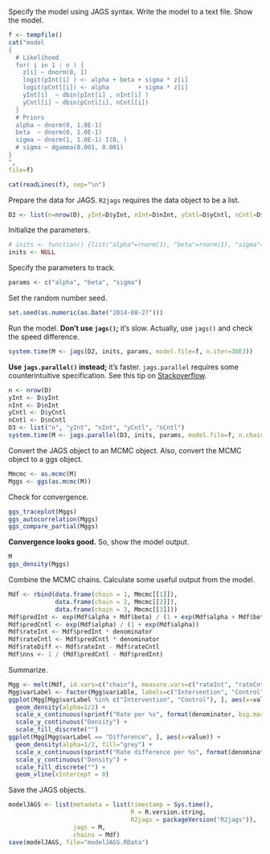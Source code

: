 Specify the model using JAGS syntax.
Write the model to a text file.
Show the model.

```r
f <- tempfile()
cat("model
{
  # Likelihood
  for( i in 1 : n ) {
    z[i] ~ dnorm(0, 1)
    logit(pInt[i] ) <- alpha + beta + sigma * z[i]
    logit(pCntl[i]) <- alpha        + sigma * z[i]
    yInt[i]  ~ dbin(pInt[i] , nInt[i] )
    yCntl[i] ~ dbin(pCntl[i], nCntl[i])
  }
  # Priors
  alpha ~ dnorm(0, 1.0E-1)
  beta  ~ dnorm(0, 1.0E-1)
  sigma ~ dnorm(1, 1.0E-1) I(0, )
  # sigma ~ dgamma(0.001, 0.001)
}
",
file=f)
```

```r
cat(readLines(f), sep="\n")
```

Prepare the data for JAGS.
`R2jags` requires the data object to be a list.

```r
D2 <- list(n=nrow(D), yInt=D$yInt, nInt=D$nInt, yCntl=D$yCntl, nCntl=D$nCntl)
```

Initialize the parameters.

```r
# inits <- function() {list("alpha"=rnorm(1), "beta"=rnorm(1), "sigma"=runif(1), "z"=rnorm(nrow(D)))}
inits <- NULL
```

Specify the parameters to track.

```r
params <- c("alpha", "beta", "sigma")
```

Set the random number seed.

```r
set.seed(as.numeric(as.Date("2014-08-27")))
```

Run the model.
**Don't use `jags()`;** it's slow.
Actually, use `jags()` and check the speed difference.

```r
system.time(M <- jags(D2, inits, params, model.file=f, n.iter=30E3))
```

**Use `jags.parallel()` instead;** it's faster.
`jags.parallel` requires some counterintuitive specification.
See this tip on [Stackoverflow](http://stackoverflow.com/a/20156127).

```r
n <- nrow(D)
yInt <- D$yInt
nInt <- D$nInt
yCntl <- D$yCntl
nCntl <- D$nCntl
D3 <- list("n", "yInt", "nInt", "yCntl", "nCntl")
system.time(M <- jags.parallel(D3, inits, params, model.file=f, n.chains=3, n.iter=30E3))
```

Convert the JAGS object to an MCMC object.
Also, convert the MCMC object to a ggs object.

```r
Mmcmc <- as.mcmc(M)
Mggs <- ggs(as.mcmc(M))
```

Check for convergence.

```r
ggs_traceplot(Mggs)
ggs_autocorrelation(Mggs)
ggs_compare_partial(Mggs)
```

**Convergence looks good.**
So, show the model output.

```r
M
ggs_density(Mggs)
```

Combine the MCMC chains.
Calculate some useful output from the model.

```r
Mdf <- rbind(data.frame(chain = 1, Mmcmc[[1]]),
             data.frame(chain = 2, Mmcmc[[2]]),
             data.frame(chain = 3, Mmcmc[[3]]))
Mdf$predInt <- exp(Mdf$alpha + Mdf$beta) / (1 + exp(Mdf$alpha + Mdf$beta))
Mdf$predCntl <- exp(Mdf$alpha) / (1 + exp(Mdf$alpha))
Mdf$rateInt <- Mdf$predInt * denominator
Mdf$rateCntl <- Mdf$predCntl * denominator
Mdf$rateDiff <- Mdf$rateInt - Mdf$rateCntl
Mdf$nns <- 1 / (Mdf$predCntl - Mdf$predInt)
```

Summarize.

```r
Mgg <- melt(Mdf, id.vars=c("chain"), measure.vars=c("rateInt", "rateCntl", "rateDiff", "nns"))
Mgg$varLabel <- factor(Mgg$variable, labels=c("Intervention", "Control", "Difference", "NNS"))
ggplot(Mgg[Mgg$varLabel %in% c("Intervention", "Control"), ], aes(x=value, fill=varLabel)) +
  geom_density(alpha=1/2) +
  scale_x_continuous(sprintf("Rate per %s", format(denominator, big.mark=","))) +
  scale_y_continuous("Density") +
  scale_fill_discrete("")
ggplot(Mgg[Mgg$varLabel == "Difference", ], aes(x=value)) +
  geom_density(alpha=1/2, fill="grey") +
  scale_x_continuous(sprintf("Rate difference per %s", format(denominator, big.mark=","))) +
  scale_y_continuous("Density") +
  scale_fill_discrete("") +
  geom_vline(xIntercept = 0)
```

Save the JAGS objects.

```r
modelJAGS <- list(metadata = list(timestamp = Sys.time(),
                                  R = R.version.string,
                                  R2jags = packageVersion("R2jags")),
                  jags = M,
                  chains = Mdf)
save(modelJAGS, file="modelJAGS.RData")
```
